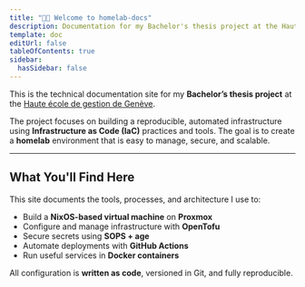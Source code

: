 ```yaml
---
title: "👋🏼 Welcome to homelab-docs"
description: Documentation for my Bachelor's thesis project at the Haute école de gestion de Genève.
template: doc
editUrl: false
tableOfContents: true
sidebar:
  hasSidebar: false
---
```


This is the technical documentation site for my **Bachelor’s thesis project** at the [Haute école de gestion de Genève](https://www.hesge.ch/heg).

The project focuses on building a reproducible, automated infrastructure using **Infrastructure as Code (IaC)** practices and tools. The goal is to create a **homelab** environment that is easy to manage, secure, and scalable.

---

## What You'll Find Here

This site documents the tools, processes, and architecture I use to:

- Build a **NixOS-based virtual machine** on **Proxmox**
- Configure and manage infrastructure with **OpenTofu**
- Secure secrets using **SOPS + age**
- Automate deployments with **GitHub Actions**
- Run useful services in **Docker containers**

All configuration is **written as code**, versioned in Git, and fully reproducible.

